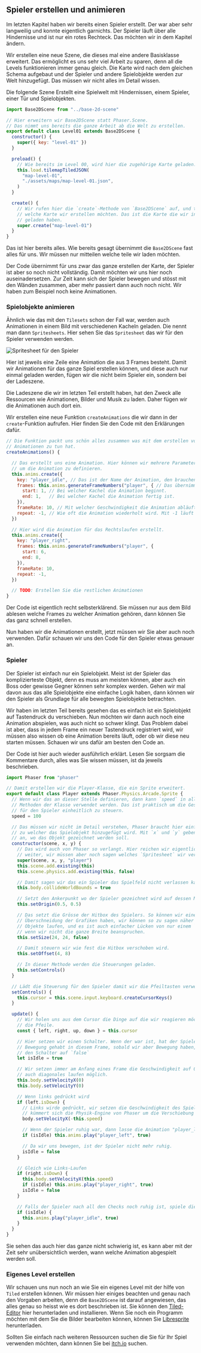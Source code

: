 
<Chapter>

## Spieler erstellen und animieren

Im letzten Kapitel haben wir bereits einen Spieler erstellt. Der war aber sehr
langweilig und konnte eigentlich garnichts. Der Spieler läuft über alle
Hindernisse und ist nur ein rotes Rechteck. Das möchten wir in dem Kapitel
ändern.

<Example title="Neue Szene mit einem Spieler">

Wir erstellen eine neue Szene, die dieses mal eine andere Basisklasse erweitert.
Das ermöglicht es uns sehr viel Arbeit zu sparen, denn all die Levels
funktionieren immer genau gleich. Die Karte wird nach dem gleichen Schema
aufgebaut und der Spieler und andere Spielobjekte werden zur Welt hinzugefügt.
Das müssen wir nicht alles im Detail wissen.

Die folgende Szene Erstellt eine Spielwelt mit Hindernissen, einem Spieler,
einer Tür und Spielobjekten.

```javascript
import Base2DScene from "../base-2d-scene"

// Hier erweitern wir Base2DScene statt Phaser.Scene.
// Das nimmt uns bereits die ganze Arbeit ab die Welt zu erstellen.
export default class Level01 extends Base2DScene {
  constructor() {
    super({ key: "level-01" })
  }

  preload() {
    // Wie bereits im Level 00, wird hier die zugehörige Karte geladen.
    this.load.tilemapTiledJSON(
      "map-level-01",
      "./assets/maps/map-level-01.json",
    )
  }

  create() {
    // Wir rufen hier die `create`-Methode von `Base2DScene` auf, und teilen mit
    // welche Karte wir erstellen möchten. Das ist die Karte die wir in `preload`
    // geladen haben.
    super.create("map-level-01")
  }
}
```

Das ist hier bereits alles. Wie bereits gesagt übernimmt die `Base2DScene` fast
alles für uns. Wir müssen nur mitteilen welche teile wir laden möchten.

</Example>

Der Code übernimmt für uns zwar das ganze erstellen der Karte, der Spieler ist
aber so noch nicht vollständig. Damit möchten wir uns hier noch
auseinadersetzen. Zur Zeit kann sich der Spieler bewegen und stösst mit den
Wänden zusammen, aber mehr passiert dann auch noch nicht. Wir haben zum Beispiel
noch keine Animationen.

### Spielobjekte animieren

Ähnlich wie das mit den `Tilesets` schon der Fall war, werden auch Animationen
in einem Bild mit verschiedenen Kacheln geladen. Die nennt man dann
`Spritesheets`. Hier sehen Sie das `Spritesheet` das wir für den Spieler
verwenden werden.

<Img src="player.png" alt="Spritesheet für den Spieler" />

Hier ist jeweils eine Zeile eine Animation die aus 3 Frames besteht. Damit wir
Animationen für das ganze Spiel erstellen können, und diese auch nur einmal
geladen werden, fügen wir die nicht beim Spieler ein, sondern bei der Ladeszene.

<Example title="Ladeszene erweitern">

Die Ladeszene die wir im letzten Teil erstellt haben, hat den Zweck alle
Ressourcen wie Animationen, Bilder und Musik zu laden. Daher fügen wir die
Animationen auch dort ein.

Wir erstellen eine neue Funktion `createAnimations` die wir dann in der
`create`-Funktion aufrufen. Hier finden Sie den Code mit den Erklärungen dafür.

```javascript
// Die Funktion packt uns schön alles zusammen was mit dem erstellen von
// Animationen zu tun hat.
createAnimations() {

  // Das erstellt uns eine Animation. Hier können wir mehrere Parameter übergeben
  // um die Animation zu definieren.
  this.anims.create({
    key: "player_idle", // Das ist der Name der Animation, den brauchen wir um die Animation abzuspielen
    frames: this.anims.generateFrameNumbers("player", { // Das übernimmt das eigentlich erstellen der Animationsframes. Hier geben wir an von welchem Spritesheet die Animation erstellt wird. Das Spritesheet muss natürlich auch in der `preload`-Methode geladen werden.
      start: 1, // Bei welcher Kachel die Animation beginnt.
      end: 1,   // Bei welcher Kachel die Animation fertig ist.
    }),
    frameRate: 10, // Mit welcher Geschwindigkeit die Animation abläuft. Spielt hier keine Rolle, denn wir haben nur 1 Frame
    repeat: -1, // Wie oft die Animation wiederholt wird. Mit -1 läuft sie in einer Dauerschleife.
  })

  // Hier wird die Animation für das Rechtslaufen erstellt.
  this.anims.create({
    key: "player_right",
    frames: this.anims.generateFrameNumbers("player", {
      start: 6,
      end: 8,
    }),
    frameRate: 10,
    repeat: -1,
  })

  // TODO: Erstellen Sie die restlichen Animationen
}
```

Der Code ist eigentlich recht selbsterklärend. Sie müssen nur aus dem Bild
ablesen welche Frames zu welcher Animation gehören, dann können Sie das ganz
schnell erstellen.

</Example>

Nun haben wir die Animationen erstellt, jetzt müssen wir Sie aber auch noch
verwenden. Dafür schauen wir uns den Code für den Spieler etwas genauer an.

### Spieler

Der Spieler ist einfach nur ein Spielobjekt. Meist ist der Spieler das
komplizierteste Objekt, denn es muss am meisten können, aber auch ein Boss oder
gewisse Gegner können sehr komplex werden. Gehen wir mal davon aus das alle
Spielobjekte eine einfache Logik haben, dann können wir den Spieler als
Grundlage für alle bewegten Spielobjekte betrachten.

<Example title="Spielerbewegung mit Animation">

Wir haben im letzten Teil bereits gesehen das es einfach ist ein Spielobjekt auf
Tastendruck du verschieben. Nun möchten wir dann auch noch eine Animation
abspielen, was auch nicht so schwer klingt. Das Problem dabei ist aber, dass in
jedem Frame ein neuer Tastendruck registriert wird, wir müssen also wissen ob
eine Animation bereits läuft, oder ob wir diese neu starten müssen. Schauen wir
uns dafür am besten den Code an.

Der Code ist hier auch wieder ausführlich erklärt. Lesen Sie sorgsam die
Kommentare durch, alles was Sie wissen müssen, ist da jeweils beschrieben.

```javascript
import Phaser from "phaser"

// Damit erstellen wir die Player-Klasse, die ein Sprite erweitert.
export default class Player extends Phaser.Physics.Arcade.Sprite {
  // Wenn wir das an dieser Stelle definieren, dann kann `speed` in allen
  // Methoden der Klasse verwendet werden. Das ist praktisch um die Geschwindigkeit
  // für den Spieler einheitlich zu steuern.
  speed = 100

  // Das müssen wir nicht im Detail verstehen, Phaser braucht hier einfach die Szene
  // zu welcher das Spielobjekt hinzugefügt wird. Mit `x` und `y` geben wir die Position
  // an, wo das Objekt gezeichnet werden soll.
  constructor(scene, x, y) {
    // Das wird auch von Phaser so verlangt. Hier reichen wir eigentlich alles einfach
    // weiter, wir müssen aber noch sagen welches `Spritesheet` wir verwenden möchten.
    super(scene, x, y, "player")
    this.scene.add.existing(this)
    this.scene.physics.add.existing(this, false)

    // Damit sagen wir das ein Spieler das Spielfeld nicht verlassen kann.
    this.body.collideWorldBounds = true

    // Setzt den Ankerpunkt wo der Spieler gezeichnet wird auf dessen Mitte.
    this.setOrigin(0.5, 0.5)

    // Das setzt die Grösse der Hitbox des Spielers. So können wir eine leichte
    // Überschneidung der Grafiken haben, wir können so zu sagen näher an die anderen
    // Objekte laufen, und es ist auch einfacher Lücken von nur einem `Tile` zu treffen
    // wenn wir nicht die ganze Breite beanspruchen.
    this.setSize(24, 24, false)

    // Damit steuern wir wie fest die Hitbox verschoben wird.
    this.setOffset(4, 8)

    // In dieser Methode werden die Steuerungen geladen.
    this.setControls()
  }

  // Lädt die Steuerung für den Spieler damit wir die Pfeiltasten verwenden können.
  setControls() {
    this.cursor = this.scene.input.keyboard.createCursorKeys()
  }

  update() {
    // Wir holen uns aus dem Cursor die Dinge auf die wir reagieren möchten, also nur
    // die Pfeile.
    const { left, right, up, down } = this.cursor

    // Hier setzen wir einen Schalter. Wenn der war ist, hat der Spieler keine
    // Bewegung gehabt in diesem Frame, sobald wir aber Bewegung haben, legen wir
    // den Schalter auf `false`
    let isIdle = true

    // Wir setzen immer am Anfang eines Frame die Geschwindigkeit auf 0, damit ist dann
    // auch diagonales laufen möglich.
    this.body.setVelocityX(0)
    this.body.setVelocityY(0)

    // Wenn links gedrückt wird
    if (left.isDown) {
      // Links wirde gedrückt, wir setzen die Geschwindigkeit des Spielers, dann
      // kümmert sich die Physik-Engine von Phaser um die Verschiebung und Kollisionen.
      body.setVelocityX(-this.speed)

      // Wenn der Spieler ruhig war, dann lasse die Animation "player_left" starten
      if (isIdle) this.anims.play("player_left", true)

      // Da wir uns bewegen, ist der Spieler nicht mehr ruhig.
      isIdle = false
    }

    // Gleich wie Links-Laufen
    if (right.isDown) {
      this.body.setVelocityX(this.speed)
      if (isIdle) this.anims.play("player_right", true)
      isIdle = false
    }

    // Falls der Spieler nach all den Checks noch ruhig ist, spiele die "player_idle" Animation ab.
    if (isIdle) {
      this.anims.play("player_idle", true)
    }
  }
}
```

Sie sehen das auch hier das ganze nicht schwierig ist, es kann aber mit der Zeit
sehr unübersichtlich werden, wann welche Animation abgespielt werden soll.

</Example>

### Eigenes Level erstellen

Wir schauen uns nun noch an wie Sie ein eigenes Level mit der hilfe von `Tiled`
erstellen können. Wir müssen hier einiges beachten und genau nach den Vorgaben
arbeiten, denn die `Base2DScene` ist darauf angewiesen, das alles genau so
heisst wie es dort beschrieben ist. Sie können den
[Tiled-Editor](https://mapeditor.org) hier herunterladen und installieren. Wenn
Sie noch ein Programm möchten mit dem Sie die Bilder bearbeiten können, können
Sie [Libresprite](https://libresprite.github.io/#!/downloads) herunterladen.

Sollten Sie einfach nach weiteren Ressourcen suchen die Sie für Ihr Spiel
verwenden möchten, dann können Sie bei
[itch.io](https://itch.io/game-assets/tag-32x32) suchen.

</Chapter>
